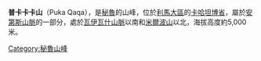 {{Coord|10|26|5|S|76|51|22|W|display=title}}

'''普卡卡卡山'''（Puka Qaqa），是[[秘魯|秘魯]]的山峰，位於[[利馬大區|利馬大區]]的[[卡哈坦博省|卡哈坦博省]]，屬於[[安第斯山脈|安第斯山脈]]的一部分，處於[[瓦伊瓦什山脈|瓦伊瓦什山脈]]以南和[[米爾波山_(卡哈坦博)|米爾波山]]以北，海拔高度約5,000米。

{{Peru-geo-stub}} 
[[Category:秘魯山峰|Category:秘魯山峰]]